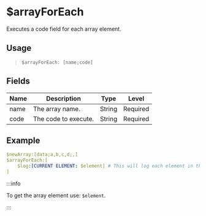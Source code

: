 # $arrayForEach
Executes a code field for each array element.

## Usage
> `$arrayForEach: [name;code]`

## Fields
| Name  | Description          | Type   | Level    |
| ----- | -------------------- | ------ | -------- |
| name  | The array name.      | String | Required |
| code  | The code to execute. | String | Required |

## Example
```yaml
$newArray:[data;a,b,c,d;,]
$arrayForEach:[
    $log:[CURRENT ELEMENT: $element] # This will log each element in the array.
]
```

:::info

To get the array element use: `$element`.

:::